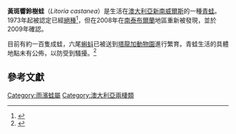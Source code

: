 {{Speciesbox
| name = 黃斑響鈴樹蛙
| status = CR 
| status_system = iucn3.1
| genus = Litoria
| species = castanea
| authority = [[Franz_Steindachner|Steindachner]], 1867
| synonyms = ''Litoria flavipunctata'' Courtice & Grigg, 1975</div><div>''Litoria flavipunctata'' Steindachner, 1867}}
'''黃斑響鈴樹蛙'''（''Litoria castanea''）是生活在[[澳大利亞|澳大利亞]][[新南威爾斯|新南威爾斯]]的一種[[青蛙|青蛙]]。1973年起被認定已經[[絕種|絕種]]<ref name="bbc">{{cite news
|publisher=[[英國廣播公司|英國廣播公司]]
|date=2010年3月4日
|title='Extinct' frog found in Australia
|url=http://news.bbc.co.uk/2/hi/science/nature/8549303.stm
|accessdate=2010年3月5日
|archive-date=2021年4月10日
|archive-url=https://web.archive.org/web/20210410212533/http://news.bbc.co.uk/2/hi/science/nature/8549303.stm
|dead-url=no
}}</ref>，但在2008年在[[南泰布爾蘭|南泰布爾蘭]]地區重新被發現，並於2009年確認。

目前有約一百隻成蛙，六尾[[蝌蚪|蝌蚪]]已被送到[[塔龍加動物園|塔龍加動物園]]進行繁育。青蛙生活的具體地點未有公佈，以防受到騷擾。<ref name="ap">{{cite news|publisher=[[美聯社|美聯社]]
|date=2010年3月4日
|title='Extinct' frog species found again after 30 years                   
|url=http://www.google.com/hostednews/ap/article/ALeqM5i8u4XXrfWYWmzDOimRW_HZ1tfAjQD9E7REV80}}</ref>

== 參考文獻 ==
<div class="references-small">
<references></references>
</div>
{{Taxonbar|from=Q301384}}

[[Category:雨濱蛙屬|Category:雨濱蛙屬]]
[[Category:澳大利亞兩棲類|Category:澳大利亞兩棲類]]